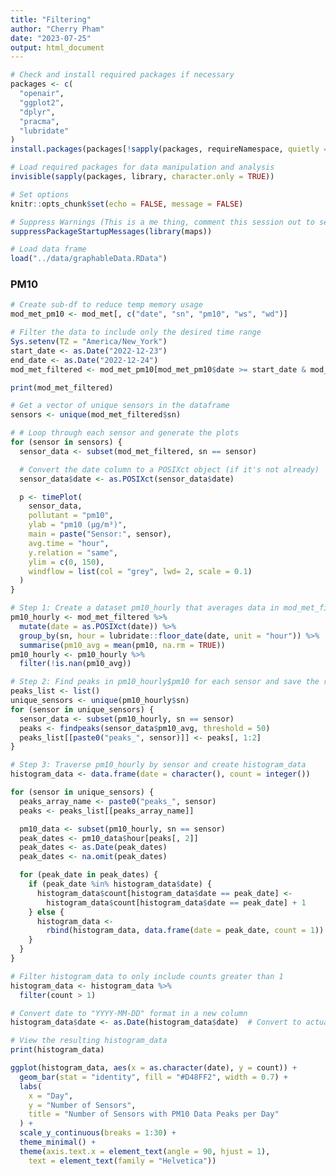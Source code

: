 ```yaml
---
title: "Filtering"
author: "Cherry Pham"
date: "2023-07-25"
output: html_document
---
```


```r
# Check and install required packages if necessary
packages <- c(
  "openair",
  "ggplot2",
  "dplyr",
  "pracma",
  "lubridate"
)
install.packages(packages[!sapply(packages, requireNamespace, quietly = TRUE)])

# Load required packages for data manipulation and analysis
invisible(sapply(packages, library, character.only = TRUE))

# Set options
knitr::opts_chunk$set(echo = FALSE, message = FALSE)

# Suppress Warnings (This is a me thing, comment this session out to see the conflicting functions)
suppressPackageStartupMessages(library(maps))
```

```r
# Load data frame
load("../data/graphableData.RData")
```

### PM10

```r
# Create sub-df to reduce temp memory usage
mod_met_pm10 <- mod_met[, c("date", "sn", "pm10", "ws", "wd")]

# Filter the data to include only the desired time range
Sys.setenv(TZ = "America/New_York")
start_date <- as.Date("2022-12-23")
end_date <- as.Date("2022-12-24")
mod_met_filtered <- mod_met_pm10[mod_met_pm10$date >= start_date & mod_met_pm10$date <= end_date, ]

print(mod_met_filtered)
```

```r
# Get a vector of unique sensors in the dataframe
sensors <- unique(mod_met_filtered$sn)

# # Loop through each sensor and generate the plots
for (sensor in sensors) {
  sensor_data <- subset(mod_met_filtered, sn == sensor)

  # Convert the date column to a POSIXct object (if it's not already)
  sensor_data$date <- as.POSIXct(sensor_data$date)

  p <- timePlot(
    sensor_data,
    pollutant = "pm10",
    ylab = "pm10 (µg/m³)",
    main = paste("Sensor:", sensor),
    avg.time = "hour",
    y.relation = "same",
    ylim = c(0, 150),
    windflow = list(col = "grey", lwd= 2, scale = 0.1)
  )
}
```

```r
# Step 1: Create a dataset pm10_hourly that averages data in mod_met_filtered by the hour
pm10_hourly <- mod_met_filtered %>%
  mutate(date = as.POSIXct(date)) %>%
  group_by(sn, hour = lubridate::floor_date(date, unit = "hour")) %>%
  summarise(pm10_avg = mean(pm10, na.rm = TRUE))
pm10_hourly <- pm10_hourly %>%
  filter(!is.nan(pm10_avg))

# Step 2: Find peaks in pm10_hourly$pm10 for each sensor and save the result into an array
peaks_list <- list()
unique_sensors <- unique(pm10_hourly$sn)
for (sensor in unique_sensors) {
  sensor_data <- subset(pm10_hourly, sn == sensor)
  peaks <- findpeaks(sensor_data$pm10_avg, threshold = 50)
  peaks_list[[paste0("peaks_", sensor)]] <- peaks[, 1:2]
}

# Step 3: Traverse pm10_hourly by sensor and create histogram_data
histogram_data <- data.frame(date = character(), count = integer())

for (sensor in unique_sensors) {
  peaks_array_name <- paste0("peaks_", sensor)
  peaks <- peaks_list[[peaks_array_name]]

  pm10_data <- subset(pm10_hourly, sn == sensor)
  peak_dates <- pm10_data$hour[peaks[, 2]]
  peak_dates <- as.Date(peak_dates)
  peak_dates <- na.omit(peak_dates)

  for (peak_date in peak_dates) {
    if (peak_date %in% histogram_data$date) {
      histogram_data$count[histogram_data$date == peak_date] <-
        histogram_data$count[histogram_data$date == peak_date] + 1
    } else {
      histogram_data <-
        rbind(histogram_data, data.frame(date = peak_date, count = 1))
    }
  }
}

# Filter histogram_data to only include counts greater than 1
histogram_data <- histogram_data %>%
  filter(count > 1)

# Convert date to "YYYY-MM-DD" format in a new column
histogram_data$date <- as.Date(histogram_data$date)  # Convert to actual date objects

# View the resulting histogram_data
print(histogram_data)

ggplot(histogram_data, aes(x = as.character(date), y = count)) +
  geom_bar(stat = "identity", fill = "#D48FF2", width = 0.7) +
  labs(
    x = "Day",
    y = "Number of Sensors",
    title = "Number of Sensors with PM10 Data Peaks per Day"
  ) +
  scale_y_continuous(breaks = 1:30) +
  theme_minimal() +
  theme(axis.text.x = element_text(angle = 90, hjust = 1),
    text = element_text(family = "Helvetica"))
```
